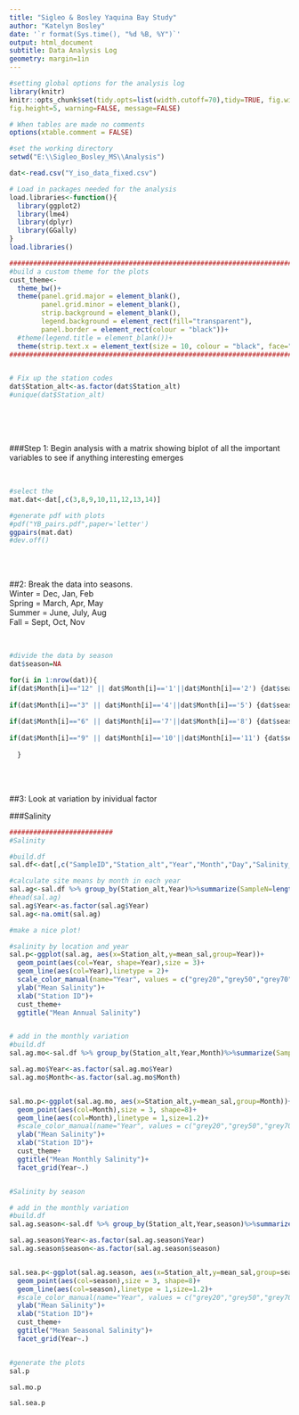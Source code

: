 ---
title: "Sigleo & Bosley Yaquina Bay Study"
author: "Katelyn Bosley"
date: '`r format(Sys.time(), "%d %B, %Y")`'
output: html_document
subtitle: Data Analysis Log
geometry: margin=1in
---

```{r,echo = F, warning = F, comment = F, message=F}
#setting global options for the analysis log
library(knitr)
knitr::opts_chunk$set(tidy.opts=list(width.cutoff=70),tidy=TRUE, fig.width=6,
fig.height=5, warning=FALSE, message=FALSE)

# When tables are made no comments
options(xtable.comment = FALSE)
```

```{r,echo = F, warning = F, comment = F, message=F}

#set the working directory
setwd("E:\\Sigleo_Bosley_MS\\Analysis")

dat<-read.csv("Y_iso_data_fixed.csv")

# Load in packages needed for the analysis
load.libraries<-function(){
  library(ggplot2)
  library(lme4)
  library(dplyr)
  library(GGally)
}
load.libraries()

#########################################################################
#build a custom theme for the plots
cust_theme<-
  theme_bw()+
  theme(panel.grid.major = element_blank(),
        panel.grid.minor = element_blank(),
        strip.background = element_blank(),
        legend.background = element_rect(fill="transparent"),
        panel.border = element_rect(colour = "black"))+
  #theme(legend.title = element_blank())+
  theme(strip.text.x = element_text(size = 10, colour = "black", face="bold"))
###########################################################################


# Fix up the station codes
dat$Station_alt<-as.factor(dat$Station_alt)
#unique(dat$Station_alt)

```
 \
 \
 \

###Step 1: Begin analysis with a matrix showing biplot of all the important variables to see if anything interesting emerges

 \

```{r,echo = F, warning = F, comment = F, message=F}

#select the 
mat.dat<-dat[,c(3,8,9,10,11,12,13,14)]

#generate pdf with plots
#pdf("YB_pairs.pdf",paper='letter') 
ggpairs(mat.dat)
#dev.off()
```

 \ 
 \
 \

##2: Break the data into seasons.\
Winter = Dec, Jan, Feb \
Spring = March, Apr, May \
Summer = June, July, Aug \
Fall = Sept, Oct, Nov \

 \ 
 \ 
 \
 
 
```{r,echo = F, warning = F, comment = F, message=F}
#divide the data by season
dat$season=NA

for(i in 1:nrow(dat)){
if(dat$Month[i]=="12" || dat$Month[i]=='1'||dat$Month[i]=='2') {dat$season[i]="Winter"}
  
if(dat$Month[i]=="3" || dat$Month[i]=='4'||dat$Month[i]=='5') {dat$season[i]="Spring"}
  
if(dat$Month[i]=="6" || dat$Month[i]=='7'||dat$Month[i]=='8') {dat$season[i]="Summer"}
  
if(dat$Month[i]=="9" || dat$Month[i]=='10'||dat$Month[i]=='11') {dat$season[i]="Fall"}  
  
  }

```

\ 
\
\

##3: Look at variation by inividual factor

###Salinity
```{r,echo = F, warning = F, comment = F, message=F}
##########################
#Salinity

#build.df
sal.df<-dat[,c("SampleID","Station_alt","Year","Month","Day","Salinity_ppt","season")]

#calculate site means by month in each year
sal.ag<-sal.df %>% group_by(Station_alt,Year)%>%summarize(SampleN=length(Salinity_ppt),mean_sal=mean(Salinity_ppt,na.rm=T),sd_sal=sd(Salinity_ppt, na.rm=T))
#head(sal.ag)
sal.ag$Year<-as.factor(sal.ag$Year)
sal.ag<-na.omit(sal.ag)

#make a nice plot!

#salinity by location and year
sal.p<-ggplot(sal.ag, aes(x=Station_alt,y=mean_sal,group=Year))+
  geom_point(aes(col=Year, shape=Year),size = 3)+
  geom_line(aes(col=Year),linetype = 2)+
  scale_color_manual(name="Year", values = c("grey20","grey50","grey70"))+
  ylab("Mean Salinity")+
  xlab("Station ID")+
  cust_theme+
  ggtitle("Mean Annual Salinity")


# add in the monthly variation
#build.df
sal.ag.mo<-sal.df %>% group_by(Station_alt,Year,Month)%>%summarize(SampleN=length(Salinity_ppt),mean_sal=mean(Salinity_ppt,na.rm=T))

sal.ag.mo$Year<-as.factor(sal.ag.mo$Year)
sal.ag.mo$Month<-as.factor(sal.ag.mo$Month)


sal.mo.p<-ggplot(sal.ag.mo, aes(x=Station_alt,y=mean_sal,group=Month))+
  geom_point(aes(col=Month),size = 3, shape=8)+
  geom_line(aes(col=Month),linetype = 1,size=1.2)+
  #scale_color_manual(name="Year", values = c("grey20","grey50","grey70"))+
  ylab("Mean Salinity")+
  xlab("Station ID")+
  cust_theme+
  ggtitle("Mean Monthly Salinity")+
  facet_grid(Year~.)


#Salinity by season

# add in the monthly variation
#build.df
sal.ag.season<-sal.df %>% group_by(Station_alt,Year,season)%>%summarize(SampleN=length(Salinity_ppt),mean_sal=mean(Salinity_ppt,na.rm=T))

sal.ag.season$Year<-as.factor(sal.ag.season$Year)
sal.ag.season$season<-as.factor(sal.ag.season$season)


sal.sea.p<-ggplot(sal.ag.season, aes(x=Station_alt,y=mean_sal,group=season))+
  geom_point(aes(col=season),size = 3, shape=8)+
  geom_line(aes(col=season),linetype = 1,size=1.2)+
  #scale_color_manual(name="Year", values = c("grey20","grey50","grey70"))+
  ylab("Mean Salinity")+
  xlab("Station ID")+
  cust_theme+
  ggtitle("Mean Seasonal Salinity")+
  facet_grid(Year~.)


#generate the plots
sal.p

sal.mo.p

sal.sea.p

```
